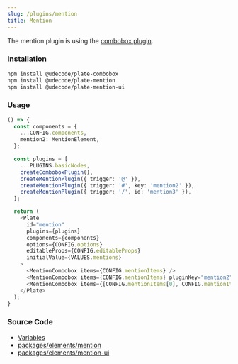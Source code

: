 ```yaml
---
slug: /plugins/mention
title: Mention
---
```


The mention plugin is using the [combobox plugin](docs/plugins/combobox).

### Installation

```bash npm2yarn
npm install @udecode/plate-combobox
npm install @udecode/plate-mention
npm install @udecode/plate-mention-ui
```

### Usage

```ts live
() => {
  const components = {
    ...CONFIG.components,
    mention2: MentionElement, 
  };

  const plugins = [
    ...PLUGINS.basicNodes,
    createComboboxPlugin(),
    createMentionPlugin({ trigger: '@' }),
    createMentionPlugin({ trigger: '#', key: 'mention2' }),
    createMentionPlugin({ trigger: '/', id: 'mention3' }),
  ];

  return (
    <Plate
      id="mention"
      plugins={plugins}
      components={components}
      options={CONFIG.options}
      editableProps={CONFIG.editableProps}
      initialValue={VALUES.mentions}
    >
      <MentionCombobox items={CONFIG.mentionItems} />
      <MentionCombobox items={CONFIG.mentionItems} pluginKey="mention2" />
      <MentionCombobox items={[CONFIG.mentionItems[0], CONFIG.mentionItems[1]]} id="mention3" />
    </Plate>
  );
}
```

### Source Code

- [Variables](https://github.com/udecode/plate/blob/main/docs/src/live/live.tsx)
- [packages/elements/mention](https://github.com/udecode/plate/tree/main/packages/elements/mention/src)
- [packages/elements/mention-ui](https://github.com/udecode/plate/tree/main/packages/elements/mention-ui/src)
